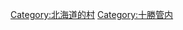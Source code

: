 {{Commonscat|Nakasatsunai, Hokkaido}}
{{Catmore}}

{{DEFAULTSORT:Nakasatsunai}}
[[Category:北海道的村|Category:北海道的村]]
[[Category:十勝管内|Category:十勝管内]]